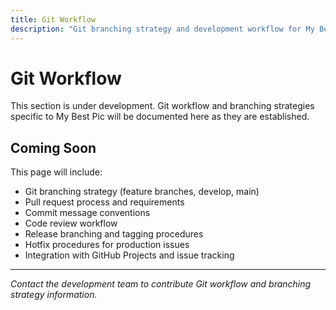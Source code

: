 ```yaml
---
title: Git Workflow
description: "Git branching strategy and development workflow for My Best Pic"
---
```


# Git Workflow

<Note>
This section is under development. Git workflow and branching strategies specific to My Best Pic will be documented here as they are established.
</Note>

## Coming Soon

This page will include:
- Git branching strategy (feature branches, develop, main)
- Pull request process and requirements
- Commit message conventions
- Code review workflow
- Release branching and tagging procedures
- Hotfix procedures for production issues
- Integration with GitHub Projects and issue tracking

---

*Contact the development team to contribute Git workflow and branching strategy information.*